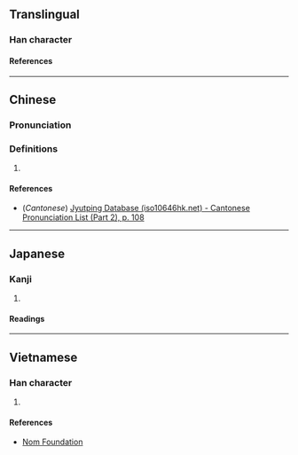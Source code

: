 {{character info}}
==Translingual==

===Han character===
{{Han char|rn=61|rad=心|as=08|sn=11|four=|canj=PHLO|ids=⿰忄欣}}

====References====
{{Han ref|kx=0391.150|dkj=10818|dj=0726.020|hdz=42316.050|uh=60DE}}

----

==Chinese==
{{zh-forms}}

===Pronunciation===
{{zh-pron
|m=xīn,wū,wù
|c=jan1
|mc=
|oc=
|cat=
}}

===Definitions===
{{zh-hanzi}}

# {{rfdef|zh}}

====References====
* (''Cantonese'') [http://www.iso10646hk.net/jp/document/download.jsp Jyutping Database (iso10646hk.net) - Cantonese Pronunciation List (Part 2), p. 108]

----

==Japanese==

===Kanji===
{{ja-kanji|grade=|rs=心08}}

# {{rfdef|ja|sort=心08}}

====Readings====
{{ja-readings
|on=きん, こん
|kun=よろこぶ
}}

----

==Vietnamese==

===Han character===
{{vi-readings|rs=心08|reading=hân}}

# {{rfdef|vi|sort=心08}}

====References====
* [http://nomfoundation.org/common/nom_details.php?codepoint=60de Nom Foundation]